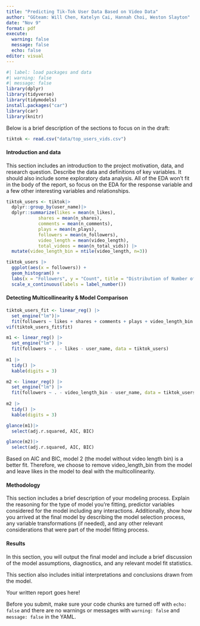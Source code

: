 ```yaml
---
title: "Predicting Tik-Tok User Data Based on Video Data"
author: "GGteam: Will Chen, Katelyn Cai, Hannah Choi, Weston Slayton"
date: "Nov 9"
format: pdf
execute: 
  warning: false
  message: false
  echo: false
editor: visual
---
```


```r
#| label: load packages and data
#| warning: false
#| message: false
library(dplyr)
library(tidyverse)
library(tidymodels)
install.packages("car")
library(car)
library(knitr)
```

Below is a brief description of the sections to focus on in the draft:

```r
tiktok <- read.csv("data/top_users_vids.csv")
```

#### Introduction and data

This section includes an introduction to the project motivation, data, and research question. Describe the data and definitions of key variables. It should also include some exploratory data analysis. All of the EDA won't fit in the body of the report, so focus on the EDA for the response variable and a few other interesting variables and relationships.

```r
tiktok_users <- tiktok|>
  dplyr::group_by(user_name)|>
  dplyr::summarize(likes = mean(n_likes),
            shares = mean(n_shares),
            comments = mean(n_comments),
            plays = mean(n_plays),
            followers = mean(n_followers),
            video_length = mean(video_length),
            total_videos = mean(n_total_vids)) |>
  mutate(video_length_bin = ntile(video_length, n=3))
```

```r

tiktok_users |>
  ggplot(aes(x = followers)) + 
  geom_histogram() + 
  labs(x = "Followers", y = "Count", title = "Distribution of Number of Followers") + 
  scale_x_continuous(labels = label_number())
```

#### Detecting Multicollinearity & Model Comparison

```r
tiktok_users_fit <- linear_reg() |>
  set_engine("lm")|>
  fit(followers ~ likes + shares + comments + plays + video_length_bin + total_videos, data=tiktok_users)
vif(tiktok_users_fit$fit)
```

```r
m1 <- linear_reg() |>
  set_engine("lm") |>
  fit(followers ~ . - likes - user_name, data = tiktok_users)
  
m1 |>
  tidy() |>
  kable(digits = 3)
```

```r
m2 <- linear_reg() |>
  set_engine("lm") |>
  fit(followers ~ . - video_length_bin - user_name, data = tiktok_users)
  
m2 |>
  tidy() |>
  kable(digits = 3)
```

```r
glance(m1)|>
  select(adj.r.squared, AIC, BIC)
```

```r
glance(m2)|>
  select(adj.r.squared, AIC, BIC)
```

Based on AIC and BIC, model 2 (the model without video length bin) is a better fit. Therefore, we choose to remove video_length_bin from the model and leave likes in the model to deal with the multicollinearity.

#### Methodology

This section includes a brief description of your modeling process. Explain the reasoning for the type of model you're fitting, predictor variables considered for the model including any interactions. Additionally, show how you arrived at the final model by describing the model selection process, any variable transformations (if needed), and any other relevant considerations that were part of the model fitting process.

#### Results

In this section, you will output the final model and include a brief discussion of the model assumptions, diagnostics, and any relevant model fit statistics.

This section also includes initial interpretations and conclusions drawn from the model.

Your written report goes here!

::: callout-important
Before you submit, make sure your code chunks are turned off with `echo: false` and there are no warnings or messages with `warning: false` and `message: false` in the YAML.
:::
